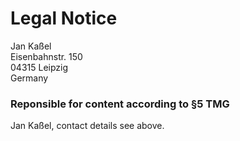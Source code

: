 
# Legal Notice

Jan Kaßel<br />
Eisenbahnstr. 150<br />
04315 Leipzig<br />
Germany

<Contact />

### Reponsible for content according to §5 TMG

Jan Kaßel, contact details see above.
